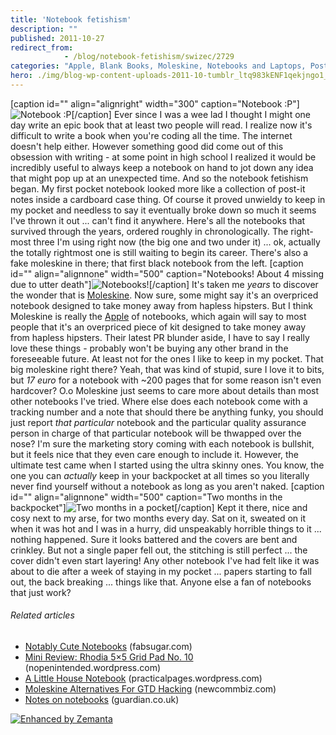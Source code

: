 ```yaml
---
title: 'Notebook fetishism'
description: ""
published: 2011-10-27
redirect_from: 
            - /blog/notebook-fetishism/swizec/2729
categories: "Apple, Blank Books, Moleskine, Notebooks and Laptops, Post-it note, Uncategorized, Vendors, Writers Resources"
hero: ./img/blog-wp-content-uploads-2011-10-tumblr_ltq983kENF1qekjngo1_5001.jpg
---
```

\[caption id="" align="alignright" width="300" caption="Notebook :P"]![](./img/blog-wp-content-uploads-2011-10-tumblr_ltq983kENF1qekjngo1_5001.jpg "Notebook :P")\[/caption] Ever since I was a wee lad I thought I might one day write an epic book that at least two people will read. I realize now it's difficult to write a book when you're coding all the time. The internet doesn't help either. However something good did come out of this obsession with writing - at some point in high school I realized it would be incredibly useful to always keep a notebook on hand to jot down any idea that might pop up at an unexpected time. And so the notebook fetishism began. My first pocket notebook looked more like a collection of post-it notes inside a cardboard case thing. Of course it proved unwieldy to keep in my pocket and needless to say it eventually broke down so much it seems I've thrown it out ... can't find it anywhere. Here's all the notebooks that survived through the years, ordered roughly in chronologically. The right-most three I'm using right now (the big one and two under it) ... ok, actually the totally rightmost one is still waiting to begin its career. There's also a fake moleskine in there; that first black notebook from the left. \[caption id="" align="alignnone" width="500" caption="Notebooks! About 4 missing due to utter death"]![](./img/blog-wp-content-uploads-2011-10-tumblr_ltq8eqTVOT1qekjngo1_50016.jpg "Notebooks!")\[/caption] It's taken me _years_ to discover the wonder that is [Moleskine](http://www.moleskine.com/ "Moleskine"). Now sure, some might say it's an overpriced notebook designed to take money away from hapless hipsters. But I think Moleskine is really the [Apple](http://www.apple.com "Apple") of notebooks, which again will say to most people that it's an overpriced piece of kit designed to take money away from hapless hipsters. Their latest PR blunder aside, I have to say I really love these things - probably won't be buying any other brand in the foreseeable future. At least not for the ones I like to keep in my pocket. That big moleskine right there? Yeah, that was kind of stupid, sure I love it to bits, but _17 euro_ for a notebook with ~200 pages that for some reason isn't even hardcover? O.o Moleskine just seems to care more about details than most other notebooks I've tried. Where else does each notebook come with a tracking number and a note that should there be anything funky, you should just report _that particular_ notebook and the particular quality assurance person in charge of that particular notebook will be thwapped over the nose? I'm sure the marketing story coming with each notebook is bullshit, but it feels nice that they even care enough to include it. However, the ultimate test came when I started using the ultra skinny ones. You know, the one you can _actually_ keep in your backpocket at all times so you literally never find yourself without a notebook as long as you aren't naked. \[caption id="" align="alignnone" width="500" caption="Two months in the backpocket"]![](./img/blog-wp-content-uploads-2011-10-tumblr_ltq983kENF1qekjngo1_5006.jpg "Two months in a pocket")\[/caption] Kept it there, nice and cosy next to my arse, for two months every day. Sat on it, sweated on it when it was hot and I was in a hurry, did unspeakably horrible things to it ... nothing happened. Sure it looks battered and the covers are bent and crinkley. But not a single paper fell out, the stitching is still perfect ... the cover didn't even start layering! Any other notebook I've had felt like it was about to die after a week of staying in my pocket ... papers starting to fall out, the back breaking ... things like that. Anyone else a fan of notebooks that just work?

###### Related articles

- [Notably Cute Notebooks](http://www.fabsugar.com/Notably-Cute-Notebooks-39487) (fabsugar.com)
- [Mini Review: Rhodia 5×5 Grid Pad No. 10](http://nopenintended.wordpress.com/2011/10/15/mini-review-rhodia-5x5-grid-pad-no-10/) (nopenintended.wordpress.com)
- [A Little House Notebook](http://practicalpages.wordpress.com/2011/10/12/a-little-house-notebook/) (practicalpages.wordpress.com)
- [Moleskine Alternatives For GTD Hacking](http://www.newcommbiz.com/moleskine-alternatives-for-gtd-hacking/) (newcommbiz.com)
- [Notes on notebooks](http://r.zemanta.com/?u=http%3A//www.guardian.co.uk/books/booksblog/2011/jul/07/notebooks-euchtterm1917-moleskine&a=48111636&rid=dc5e50b1-edaa-44e7-973a-9d2ca31bb15a&e=baf2d7bbfdb45fbc4d8b138bbfe622d2) (guardian.co.uk)

[![Enhanced by Zemanta](http://img.zemanta.com/zemified_e.png?x-id=dc5e50b1-edaa-44e7-973a-9d2ca31bb15a)](http://www.zemanta.com/ "Enhanced by Zemanta")